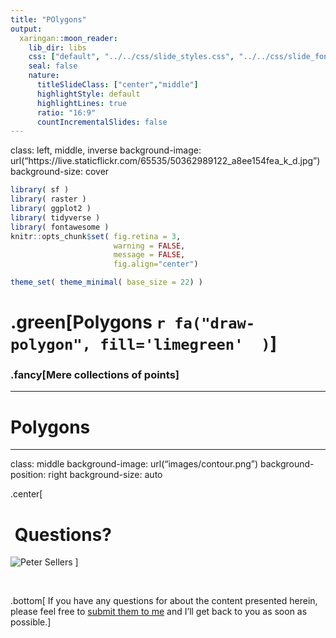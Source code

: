```yaml
---
title: "POlygons"
output:
  xaringan::moon_reader:
    lib_dir: libs
    css: ["default", "../../css/slide_styles.css", "../../css/slide_fonts.css"]
    seal: false
    nature:
      titleSlideClass: ["center","middle"]
      highlightStyle: default
      highlightLines: true
      ratio: "16:9"
      countIncrementalSlides: false
---
```

class: left, middle, inverse
background-image: url("https://live.staticflickr.com/65535/50362989122_a8ee154fea_k_d.jpg")
background-size: cover


```r
library( sf )
library( raster )
library( ggplot2 )
library( tidyverse )
library( fontawesome )
knitr::opts_chunk$set( fig.retina = 3, 
                       warning = FALSE, 
                       message = FALSE,
                       fig.align="center")

theme_set( theme_minimal( base_size = 22) )
```


# .green[Polygons `r fa("draw-polygon", fill='limegreen'  )`]

### .fancy[Mere collections of points]





---

# Polygons



























---

class: middle
background-image: url("images/contour.png")
background-position: right
background-size: auto

.center[

# ️ Questions?


![Peter Sellers](https://live.staticflickr.com/65535/50382906427_2845eb1861_o_d.gif+)
]

<p>&nbsp;</p>

.bottom[ If you have any questions for about the content presented herein, please feel free to [submit them to me](mailto://rjdyer@vcu.edu) and I'll get back to you as soon as possible.]


